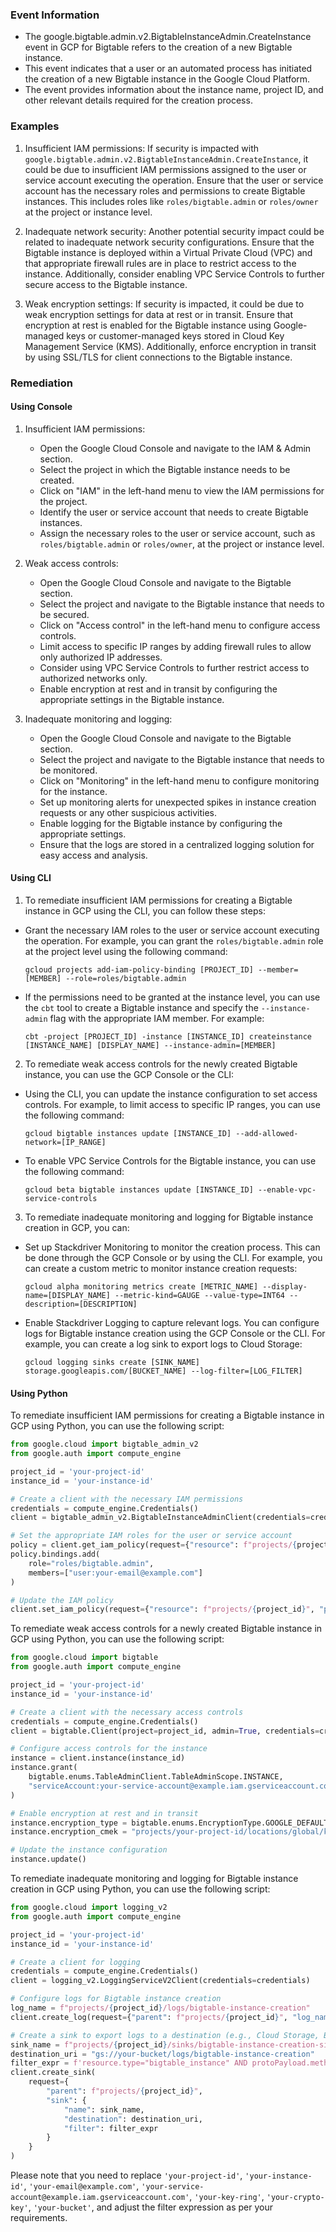 
### Event Information

- The google.bigtable.admin.v2.BigtableInstanceAdmin.CreateInstance event in GCP for Bigtable refers to the creation of a new Bigtable instance.
- This event indicates that a user or an automated process has initiated the creation of a new Bigtable instance in the Google Cloud Platform.
- The event provides information about the instance name, project ID, and other relevant details required for the creation process.


### Examples

1. Insufficient IAM permissions: If security is impacted with `google.bigtable.admin.v2.BigtableInstanceAdmin.CreateInstance`, it could be due to insufficient IAM permissions assigned to the user or service account executing the operation. Ensure that the user or service account has the necessary roles and permissions to create Bigtable instances. This includes roles like `roles/bigtable.admin` or `roles/owner` at the project or instance level.

2. Inadequate network security: Another potential security impact could be related to inadequate network security configurations. Ensure that the Bigtable instance is deployed within a Virtual Private Cloud (VPC) and that appropriate firewall rules are in place to restrict access to the instance. Additionally, consider enabling VPC Service Controls to further secure access to the Bigtable instance.

3. Weak encryption settings: If security is impacted, it could be due to weak encryption settings for data at rest or in transit. Ensure that encryption at rest is enabled for the Bigtable instance using Google-managed keys or customer-managed keys stored in Cloud Key Management Service (KMS). Additionally, enforce encryption in transit by using SSL/TLS for client connections to the Bigtable instance.

### Remediation

#### Using Console

1. Insufficient IAM permissions:
   - Open the Google Cloud Console and navigate to the IAM & Admin section.
   - Select the project in which the Bigtable instance needs to be created.
   - Click on "IAM" in the left-hand menu to view the IAM permissions for the project.
   - Identify the user or service account that needs to create Bigtable instances.
   - Assign the necessary roles to the user or service account, such as `roles/bigtable.admin` or `roles/owner`, at the project or instance level.

2. Weak access controls:
   - Open the Google Cloud Console and navigate to the Bigtable section.
   - Select the project and navigate to the Bigtable instance that needs to be secured.
   - Click on "Access control" in the left-hand menu to configure access controls.
   - Limit access to specific IP ranges by adding firewall rules to allow only authorized IP addresses.
   - Consider using VPC Service Controls to further restrict access to authorized networks only.
   - Enable encryption at rest and in transit by configuring the appropriate settings in the Bigtable instance.

3. Inadequate monitoring and logging:
   - Open the Google Cloud Console and navigate to the Bigtable section.
   - Select the project and navigate to the Bigtable instance that needs to be monitored.
   - Click on "Monitoring" in the left-hand menu to configure monitoring for the instance.
   - Set up monitoring alerts for unexpected spikes in instance creation requests or any other suspicious activities.
   - Enable logging for the Bigtable instance by configuring the appropriate settings.
   - Ensure that the logs are stored in a centralized logging solution for easy access and analysis.

#### Using CLI

1. To remediate insufficient IAM permissions for creating a Bigtable instance in GCP using the CLI, you can follow these steps:

- Grant the necessary IAM roles to the user or service account executing the operation. For example, you can grant the `roles/bigtable.admin` role at the project level using the following command:
  ```
  gcloud projects add-iam-policy-binding [PROJECT_ID] --member=[MEMBER] --role=roles/bigtable.admin
  ```

- If the permissions need to be granted at the instance level, you can use the `cbt` tool to create a Bigtable instance and specify the `--instance-admin` flag with the appropriate IAM member. For example:
  ```
  cbt -project [PROJECT_ID] -instance [INSTANCE_ID] createinstance [INSTANCE_NAME] [DISPLAY_NAME] --instance-admin=[MEMBER]
  ```

2. To remediate weak access controls for the newly created Bigtable instance, you can use the GCP Console or the CLI:

- Using the CLI, you can update the instance configuration to set access controls. For example, to limit access to specific IP ranges, you can use the following command:
  ```
  gcloud bigtable instances update [INSTANCE_ID] --add-allowed-network=[IP_RANGE]
  ```

- To enable VPC Service Controls for the Bigtable instance, you can use the following command:
  ```
  gcloud beta bigtable instances update [INSTANCE_ID] --enable-vpc-service-controls
  ```

3. To remediate inadequate monitoring and logging for Bigtable instance creation in GCP, you can:

- Set up Stackdriver Monitoring to monitor the creation process. This can be done through the GCP Console or by using the CLI. For example, you can create a custom metric to monitor instance creation requests:
  ```
  gcloud alpha monitoring metrics create [METRIC_NAME] --display-name=[DISPLAY_NAME] --metric-kind=GAUGE --value-type=INT64 --description=[DESCRIPTION]
  ```

- Enable Stackdriver Logging to capture relevant logs. You can configure logs for Bigtable instance creation using the GCP Console or the CLI. For example, you can create a log sink to export logs to Cloud Storage:
  ```
  gcloud logging sinks create [SINK_NAME] storage.googleapis.com/[BUCKET_NAME] --log-filter=[LOG_FILTER]
  ```

#### Using Python

To remediate insufficient IAM permissions for creating a Bigtable instance in GCP using Python, you can use the following script:

```python
from google.cloud import bigtable_admin_v2
from google.auth import compute_engine

project_id = 'your-project-id'
instance_id = 'your-instance-id'

# Create a client with the necessary IAM permissions
credentials = compute_engine.Credentials()
client = bigtable_admin_v2.BigtableInstanceAdminClient(credentials=credentials)

# Set the appropriate IAM roles for the user or service account
policy = client.get_iam_policy(request={"resource": f"projects/{project_id}"})
policy.bindings.add(
    role="roles/bigtable.admin",
    members=["user:your-email@example.com"]
)

# Update the IAM policy
client.set_iam_policy(request={"resource": f"projects/{project_id}", "policy": policy})
```

To remediate weak access controls for a newly created Bigtable instance in GCP using Python, you can use the following script:

```python
from google.cloud import bigtable
from google.auth import compute_engine

project_id = 'your-project-id'
instance_id = 'your-instance-id'

# Create a client with the necessary access controls
credentials = compute_engine.Credentials()
client = bigtable.Client(project=project_id, admin=True, credentials=credentials)

# Configure access controls for the instance
instance = client.instance(instance_id)
instance.grant(
    bigtable.enums.TableAdminClient.TableAdminScope.INSTANCE,
    "serviceAccount:your-service-account@example.iam.gserviceaccount.com"
)

# Enable encryption at rest and in transit
instance.encryption_type = bigtable.enums.EncryptionType.GOOGLE_DEFAULT_ENCRYPTION
instance.encryption_cmek = "projects/your-project-id/locations/global/keyRings/your-key-ring/cryptoKeys/your-crypto-key"

# Update the instance configuration
instance.update()
```

To remediate inadequate monitoring and logging for Bigtable instance creation in GCP using Python, you can use the following script:

```python
from google.cloud import logging_v2
from google.auth import compute_engine

project_id = 'your-project-id'
instance_id = 'your-instance-id'

# Create a client for logging
credentials = compute_engine.Credentials()
client = logging_v2.LoggingServiceV2Client(credentials=credentials)

# Configure logs for Bigtable instance creation
log_name = f"projects/{project_id}/logs/bigtable-instance-creation"
client.create_log(request={"parent": f"projects/{project_id}", "log_name": log_name})

# Create a sink to export logs to a destination (e.g., Cloud Storage, BigQuery)
sink_name = f"projects/{project_id}/sinks/bigtable-instance-creation-sink"
destination_uri = "gs://your-bucket/logs/bigtable-instance-creation"
filter_expr = f'resource.type="bigtable_instance" AND protoPayload.methodName="google.bigtable.admin.v2.BigtableInstanceAdmin.CreateInstance"'
client.create_sink(
    request={
        "parent": f"projects/{project_id}",
        "sink": {
            "name": sink_name,
            "destination": destination_uri,
            "filter": filter_expr
        }
    }
)
```

Please note that you need to replace `'your-project-id'`, `'your-instance-id'`, `'your-email@example.com'`, `'your-service-account@example.iam.gserviceaccount.com'`, `'your-key-ring'`, `'your-crypto-key'`, `'your-bucket'`, and adjust the filter expression as per your requirements.


